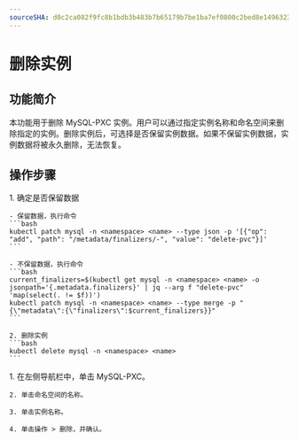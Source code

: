 ```yaml
---
sourceSHA: d0c2ca082f9fc8b1bdb3b483b7b65179b7be1ba7ef0800c2bed8e1496323026f
---
```


# 删除实例

## 功能简介

本功能用于删除 MySQL-PXC 实例。用户可以通过指定实例名称和命名空间来删除指定的实例。删除实例后，可选择是否保留实例数据。如果不保留实例数据，实例数据将被永久删除，无法恢复。

## 操作步骤

<Tabs>
  <Tab label="CLI">
    1. 确定是否保留数据
    
    - 保留数据，执行命令
    ```bash
    kubectl patch mysql -n <namespace> <name> --type json -p '[{"op": "add", "path": "/metadata/finalizers/-", "value": "delete-pvc"}]'
    ```  

    - 不保留数据，执行命令  
    ```bash
    current_finalizers=$(kubectl get mysql -n <namespace> <name> -o jsonpath='{.metadata.finalizers}' | jq --arg f "delete-pvc" 'map(select(. != $f))')
    kubectl patch mysql -n <namespace> <name> --type merge -p "{\"metadata\":{\"finalizers\":$current_finalizers}}"
    ```

    2. 删除实例
    ```bash
    kubectl delete mysql -n <namespace> <name>
    ```
  </Tab>

  <Tab label="Web Console">
    1. 在左侧导航栏中，单击 MySQL-PXC。

    2. 单击命名空间的名称。

    3. 单击实例名称。

    4. 单击操作 > 删除，并确认。
  </Tab>
</Tabs>
